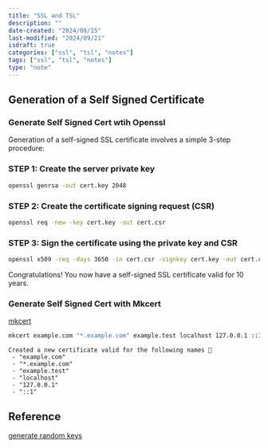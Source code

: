 ```yaml
---
title: "SSL and TSL"
description: ""
date-created: "2024/08/15"
last-modified: "2024/09/21"
isdraft: true
categories: ["ssl", "tsl", "notes"]
tags: ["ssl", "tsl", "notes"]
type: "note"
---
```



## Generation of a Self Signed Certificate

### Generate Self Signed Cert wtih Openssl

Generation of a self-signed SSL certificate involves a simple 3-step procedure:

### STEP 1: Create the server private key

```sh
openssl genrsa -out cert.key 2048
```

### STEP 2: Create the certificate signing request (CSR)

```sh
openssl req -new -key cert.key -out cert.csr
```

### STEP 3: Sign the certificate using the private key and CSR

```sh
openssl x509 -req -days 3650 -in cert.csr -signkey cert.key -out cert.crt
```

Congratulations! You now have a self-signed SSL certificate valid for 10 years.

### Generate Self Signed Cert with Mkcert

[mkcert](https://github.com/FiloSottile/mkcert)

```sh 
mkcert example.com "*.example.com" example.test localhost 127.0.0.1 ::1
```

```
Created a new certificate valid for the following names 📜
 - "example.com"
 - "*.example.com"
 - "example.test"
 - "localhost"
 - "127.0.0.1"
 - "::1"
```

## Reference

[generate random keys](notes/_catch/generate-random-ref.mdx)